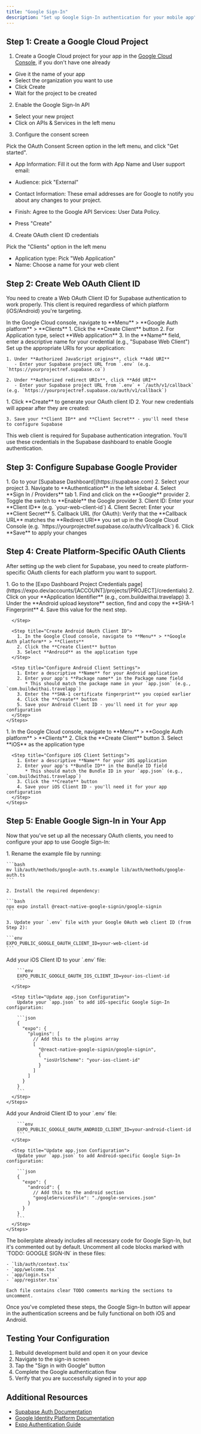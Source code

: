 ```yaml
---
title: "Google Sign-In"
description: "Set up Google Sign-In authentication for your mobile app"
---
```


## Step 1: Create a Google Cloud Project

1. Create a Google Cloud project for your app in the [Google Cloud Console](https://console.cloud.google.com/projectcreate), if you don't have one already

- Give it the name of your app
- Select the organization you want to use
- Click Create
- Wait for the project to be created 

2. Enable the Google Sign-In API

- Select your new project
- Click on APIs & Services in the left menu

3. Configure the consent screen

Pick the OAuth Consent Screen option in the left menu, and click "Get started".


- App Information: Fill it out the form with App Name and User support email:

- Audience: pick "External"
- Contact Information: These email addresses are for Google to notify you about any changes to your project.
- Finish: Agree to the Google API Services: User Data Policy.
- Press "Create"

4. Create OAuth client ID credentials

Pick the "Clients" option in the left menu



- Application type: Pick "Web Application"
- Name: Choose a name for your web client

## Step 2: Create Web OAuth Client ID

You need to create a Web OAuth Client ID for Supabase authentication to work properly. This client is required regardless of which platform (iOS/Android) you're targeting.

<Steps>
  <Step title="Access the Google Cloud Console">
    In the Google Cloud console, navigate to **Menu** > **Google Auth platform** > **Clients**
    
    
  </Step>

  <Step title="Create OAuth Client">
    1. Click the **Create Client** button
    2. For Application type, select **Web application**
    3. In the **Name** field, enter a descriptive name for your credential (e.g., "Supabase Web Client")
  </Step>

  <Step title="Configure Authorized URIs">
    Set up the appropriate URIs for your application:

    1. Under **Authorized JavaScript origins**, click **Add URI**
       - Enter your Supabase project URL from `.env` (e.g. `https://yourprojectref.supabase.co`)

    2. Under **Authorized redirect URIs**, click **Add URI**
       - Enter your Supabase project URL from `.env` + `/auth/v1/callback` (e.g. `https://yourprojectref.supabase.co/auth/v1/callback`)
  </Step>

  <Step title="Generate and Save Credentials">
    1. Click **Create** to generate your OAuth client ID
    2. Your new credentials will appear after they are created: 
       
    3. Save your **Client ID** and **Client Secret** - you'll need these to configure Supabase
  </Step>
</Steps>

<Tip>
  This web client is required for Supabase authentication integration. You'll use these credentials in the Supabase dashboard to enable Google authentication.
</Tip>

## Step 3: Configure Supabase Google Provider

<Steps>
  <Step title="Access Supabase Authentication Settings">
    1. Go to your [Supabase Dashboard](https://supabase.com)
    2. Select your project
    3. Navigate to **Authentication** in the left sidebar
    4. Select **Sign In / Providers** tab
  </Step>

  <Step title="Configure Google Provider">
    1. Find and click on the **Google** provider
    2. Toggle the switch to **Enable** the Google provider
    3. Client ID: Enter your **Client ID** (e.g. `your-web-client-id`)
    4. Client Secret: Enter your **Client Secret**
    5. Callback URL (for OAuth): Verify that the **Callback URL** matches the **Redirect URI** you set up in the Google Cloud Console
       (e.g. `https://yourprojectref.supabase.co/auth/v1/callback`)
    6. Click **Save** to apply your changes
  </Step>
</Steps>

## Step 4: Create Platform-Specific OAuth Clients

After setting up the web client for Supabase, you need to create platform-specific OAuth clients for each platform you want to support.

<Tabs>
  <Tab title="Android">
    <Steps>
      <Step title="Get SHA-1 Certificate Fingerprint from Expo Dashboard">
        1. Go to the [Expo Dashboard Project Credentials page](https://expo.dev/accounts/[ACCOUNT]/projects/[PROJECT]/credentials)
        2. Click on your **Application Identifier** (e.g., com.buildwithai.travelapp)
        3. Under the **Android upload keystore** section, find and copy the **SHA-1 Fingerprint**
        4. Save this value for the next step.

      </Step>

      <Step title="Create Android OAuth Client ID">
        1. In the Google Cloud console, navigate to **Menu** > **Google Auth platform** > **Clients**
        2. Click the **Create Client** button
        3. Select **Android** as the application type
      </Step>

      <Step title="Configure Android Client Settings">
        1. Enter a descriptive **Name** for your Android application
        2. Enter your app's **Package name** in the Package name field
           * This should match the package name in your `app.json` (e.g., `com.buildwithai.travelapp`)
        3. Enter the **SHA-1 certificate fingerprint** you copied earlier
        4. Click the **Create** button
        5. Save your Android Client ID - you'll need it for your app configuration
      </Step>
    </Steps>
  </Tab>
  
  <Tab title="iOS">
    <Steps>
      <Step title="Create iOS OAuth Client ID">
        1. In the Google Cloud console, navigate to **Menu** > **Google Auth platform** > **Clients**
        2. Click the **Create Client** button
        3. Select **iOS** as the application type
      </Step>

      <Step title="Configure iOS Client Settings">
        1. Enter a descriptive **Name** for your iOS application
        2. Enter your app's **Bundle ID** in the Bundle ID field
           * This should match the Bundle ID in your `app.json` (e.g., `com.buildwithai.travelapp`)
        3. Click the **Create** button
        4. Save your iOS Client ID - you'll need it for your app configuration
      </Step>
    </Steps>
  </Tab>
</Tabs>

## Step 5: Enable Google Sign-In in Your App

Now that you've set up all the necessary OAuth clients, you need to configure your app to use Google Sign-In:

<Steps>
  <Step title="Enable the Basic Feature">
    1. Rename the example file by running:
    
    ```bash
    mv lib/auth/methods/google-auth.ts.example lib/auth/methods/google-auth.ts
    ```
    
    2. Install the required dependency:
    
    ```bash
    npx expo install @react-native-google-signin/google-signin
    ```
    
    3. Update your `.env` file with your Google OAuth web client ID (from Step 2):
    
    ```env
    EXPO_PUBLIC_GOOGLE_OAUTH_CLIENT_ID=your-web-client-id
    ```
  </Step>
</Steps>

<Tabs>
  <Tab title="iOS Configuration">
    <Steps>
      <Step title="Add Environment Variables">
        Add your iOS Client ID to your `.env` file:
        
        ```env
        EXPO_PUBLIC_GOOGLE_OAUTH_IOS_CLIENT_ID=your-ios-client-id
        ```
      </Step>
      
      <Step title="Update app.json Configuration">
        Update your `app.json` to add iOS-specific Google Sign-In configuration:
        
        ```json
        {
          "expo": {
            "plugins": [
              // Add this to the plugins array
              [
                "@react-native-google-signin/google-signin",
                {
                  "iosUrlScheme": "your-ios-client-id"
                }
              ]
            ]
          }
        }
        ```
      </Step>
    </Steps>
  </Tab>
  
  <Tab title="Android Configuration">
    <Steps>
      <Step title="Add Environment Variables">
        Add your Android Client ID to your `.env` file:
        
        ```env
        EXPO_PUBLIC_GOOGLE_OAUTH_ANDROID_CLIENT_ID=your-android-client-id
        ```
      </Step>
      
      <Step title="Update app.json Configuration">
        Update your `app.json` to add Android-specific Google Sign-In configuration:
        
        ```json
        {
          "expo": {
            "android": {
              // Add this to the android section
              "googleServicesFile": "./google-services.json"
            }
          }
        }
        ```
      </Step>
    </Steps>
  </Tab>
</Tabs>

<Steps>
  <Step title="Uncomment Feature Code">
    The boilerplate already includes all necessary code for Google Sign-In, but it's commented out by default.
    Uncomment all code blocks marked with `TODO: GOOGLE SIGN-IN` in these files:
    
    - `lib/auth/context.tsx`
    - `app/welcome.tsx`
    - `app/login.tsx`
    - `app/register.tsx`
    
    Each file contains clear TODO comments marking the sections to uncomment.
  </Step>
</Steps>

Once you've completed these steps, the Google Sign-In button will appear in the authentication screens and be fully functional on both iOS and Android.

## Testing Your Configuration

1. Rebuild development build and open it on your device
2. Navigate to the sign-in screen
3. Tap the "Sign in with Google" button
4. Complete the Google authentication flow
5. Verify that you are successfully signed in to your app

## Additional Resources

- [Supabase Auth Documentation](https://supabase.com/docs/guides/auth/social-login/auth-google)
- [Google Identity Platform Documentation](https://developers.google.com/identity)
- [Expo Authentication Guide](https://docs.expo.dev/guides/authentication/)
